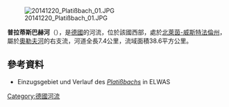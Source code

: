 {{Multiple issues|
{{Expand language|1=de|time=2020-08-12T03:50:33+00:00}}
{{Onesource|time=2020-08-12T03:50:33+00:00}}
}}
{{Coord|50.49171|N|6.43830|E|display=title}}
[[Image:20141220_Platißbach_01.JPG|right]]

'''普拉蒂斯巴赫河'''（{{lang-de|Platißbach}}），是[[德國|德國]]的河流，位於該國西部，處於[[北萊茵-威斯特法倫州|北萊茵-威斯特法倫州]]，屬於[[奧勒夫河|奧勒夫河]]的右支流，河道全長7.4公里，流域面積38.6平方公里。

==參考資料==
* Einzugsgebiet und Verlauf des [https://www.elwasweb.nrw.de/elwas-web/map/index.jsf?layer=gsk3c_16;gsk3c_simple;gsk3c_18;gsk3c_12;gsk3c_13;gsk3c_14;gsk3c_8;gsk3c_9;opentopo;nw_dvg_bld;background4_1;fallback;&extent=312631.1385546382;5593432.4967205925;318922.8614453618;5596800.5032794075 ''Platißbachs''] in ELWAS

{{Germany-geo-stub}}
[[Category:德國河流|Category:德國河流]]